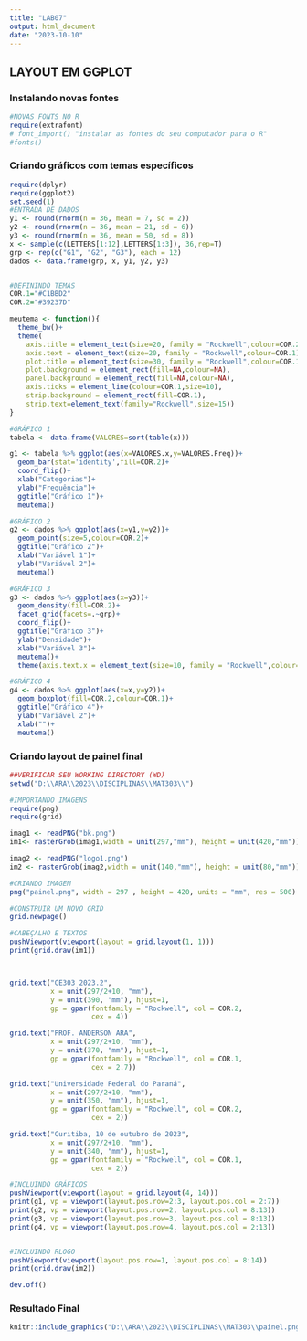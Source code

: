 ---
title: "LAB07"
output: html_document
date: "2023-10-10"
---


## LAYOUT EM GGPLOT 


### Instalando novas fontes 
```{r  warning=F, message=F}
#NOVAS FONTS NO R
require(extrafont)
# font_import() "instalar as fontes do seu computador para o R"
#fonts()
```

### Criando gráficos com temas específicos
```{r warning=F, message=F}
require(dplyr)
require(ggplot2)
set.seed(1)
#ENTRADA DE DADOS
y1 <- round(rnorm(n = 36, mean = 7, sd = 2)) 
y2 <- round(rnorm(n = 36, mean = 21, sd = 6))
y3 <- round(rnorm(n = 36, mean = 50, sd = 8))
x <- sample(c(LETTERS[1:12],LETTERS[1:3]), 36,rep=T)
grp <- rep(c("G1", "G2", "G3"), each = 12)
dados <- data.frame(grp, x, y1, y2, y3)


#DEFININDO TEMAS
COR.1="#C1BBD2"
COR.2="#39237D"

meutema <- function(){
  theme_bw()+
  theme(
    axis.title = element_text(size=20, family = "Rockwell",colour=COR.2), 
    axis.text = element_text(size=20, family = "Rockwell",colour=COR.1),
    plot.title = element_text(size=30, family = "Rockwell",colour=COR.1,face="bold",hjust=0.5),
    plot.background = element_rect(fill=NA,colour=NA),
    panel.background = element_rect(fill=NA,colour=NA),
    axis.ticks = element_line(colour=COR.1,size=10),
    strip.background = element_rect(fill=COR.1),
    strip.text=element_text(family="Rockwell",size=15))
}

#GRÁFICO 1
tabela <- data.frame(VALORES=sort(table(x)))

g1 <- tabela %>% ggplot(aes(x=VALORES.x,y=VALORES.Freq))+
  geom_bar(stat='identity',fill=COR.2)+
  coord_flip()+
  xlab("Categorias")+
  ylab("Frequência")+
  ggtitle("Gráfico 1")+
  meutema()

#GRÁFICO 2
g2 <- dados %>% ggplot(aes(x=y1,y=y2))+
  geom_point(size=5,colour=COR.2)+
  ggtitle("Gráfico 2")+
  xlab("Variável 1")+
  ylab("Variável 2")+
  meutema()

#GRÁFICO 3
g3 <- dados %>% ggplot(aes(x=y3))+
  geom_density(fill=COR.2)+
  facet_grid(facets=.~grp)+
  coord_flip()+
  ggtitle("Gráfico 3")+
  ylab("Densidade")+
  xlab("Variável 3")+
  meutema()+
  theme(axis.text.x = element_text(size=10, family = "Rockwell",colour=COR.1))

#GRÁFICO 4
g4 <- dados %>% ggplot(aes(x=x,y=y2))+
  geom_boxplot(fill=COR.2,colour=COR.1)+
  ggtitle("Gráfico 4")+
  ylab("Variável 2")+
  xlab("")+
  meutema()

```

### Criando layout de painel final

```{r warning=F, message=F}
##VERIFICAR SEU WORKING DIRECTORY (WD)
setwd("D:\\ARA\\2023\\DISCIPLINAS\\MAT303\\")

#IMPORTANDO IMAGENS
require(png)
require(grid)

imag1 <- readPNG("bk.png")
im1<- rasterGrob(imag1,width = unit(297,"mm"), height = unit(420,"mm"))

imag2 <- readPNG("logo1.png")
im2 <- rasterGrob(imag2,width = unit(140,"mm"), height = unit(80,"mm"))

#CRIANDO IMAGEM
png("painel.png", width = 297 , height = 420, units = "mm", res = 500)

#CONSTRUIR UM NOVO GRID
grid.newpage() 

#CABEÇALHO E TEXTOS
pushViewport(viewport(layout = grid.layout(1, 1)))
print(grid.draw(im1))



grid.text("CE303 2023.2", 
          x = unit(297/2+10, "mm"), 
          y = unit(390, "mm"), hjust=1, 
          gp = gpar(fontfamily = "Rockwell", col = COR.2, 
                    cex = 4))

grid.text("PROF. ANDERSON ARA", 
          x = unit(297/2+10, "mm"),  
          y = unit(370, "mm"), hjust=1, 
          gp = gpar(fontfamily = "Rockwell", col = COR.1, 
                    cex = 2.7))

grid.text("Universidade Federal do Paraná", 
          x = unit(297/2+10, "mm"),  
          y = unit(350, "mm"), hjust=1, 
          gp = gpar(fontfamily = "Rockwell", col = COR.2,
                    cex = 2))

grid.text("Curitiba, 10 de outubro de 2023", 
          x = unit(297/2+10, "mm"),  
          y = unit(340, "mm"), hjust=1, 
          gp = gpar(fontfamily = "Rockwell", col = COR.1, 
                    cex = 2))

#INCLUINDO GRÁFICOS
pushViewport(viewport(layout = grid.layout(4, 14)))
print(g1, vp = viewport(layout.pos.row=2:3, layout.pos.col = 2:7))
print(g2, vp = viewport(layout.pos.row=2, layout.pos.col = 8:13))
print(g3, vp = viewport(layout.pos.row=3, layout.pos.col = 8:13))
print(g4, vp = viewport(layout.pos.row=4, layout.pos.col = 2:13))


#INCLUINDO RLOGO
pushViewport(viewport(layout.pos.row=1, layout.pos.col = 8:14))
print(grid.draw(im2))

dev.off()
```

### Resultado Final

```{r echo=FALSE, out.width="70%", fig.align='center'}
knitr::include_graphics("D:\\ARA\\2023\\DISCIPLINAS\\MAT303\\painel.png")
```





